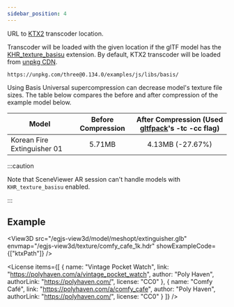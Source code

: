 ```yaml
---
sidebar_position: 4
---
```



<OptionDescriptor type="string" defaultVal="UNPKG CDN" />

URL to [KTX2](http://github.khronos.org/KTX-Specification/#basisu_gd) transcoder location.

Transcoder will be loaded with the given location if the glTF model has the [KHR_texture_basisu](https://github.com/KhronosGroup/glTF/blob/main/extensions/2.0/Khronos/KHR_texture_basisu/README.md) extension.
By default, KTX2 transcoder will be loaded from [unpkg CDN](https://unpkg.com/).

```
https://unpkg.com/three@0.134.0/examples/js/libs/basis/
```

Using Basis Universal supercompression can decrease model's texture file sizes.
The table below compares the before and after compression of the example model below.

|Model|Before Compression|After Compression (Used [gltfpack](https://github.com/zeux/meshoptimizer/tree/master/gltf)'s -tc -cc flag)|
|---|:---:|:---:|
|Korean Fire Extinguisher 01|5.71MB|4.13MB (-27.67%)|

:::caution

Note that SceneViewer AR session can't handle models with `KHR_texture_basisu` enabled.

:::

## Example
<View3D src="/egjs-view3d/model/meshopt/extinguisher.glb" envmap="/egjs-view3d/texture/comfy_cafe_1k.hdr" showExampleCode={["ktxPath"]} />

<License items={[
  {
    name: "Vintage Pocket Watch",
    link: "https://polyhaven.com/a/vintage_pocket_watch",
    author: "Poly Haven",
    authorLink: "https://polyhaven.com/",
    license: "CC0"
  },
  {
    name: "Comfy Café",
    link: "https://polyhaven.com/a/comfy_cafe",
    author: "Poly Haven",
    authorLink: "https://polyhaven.com/",
    license: "CC0"
  }
]} />
